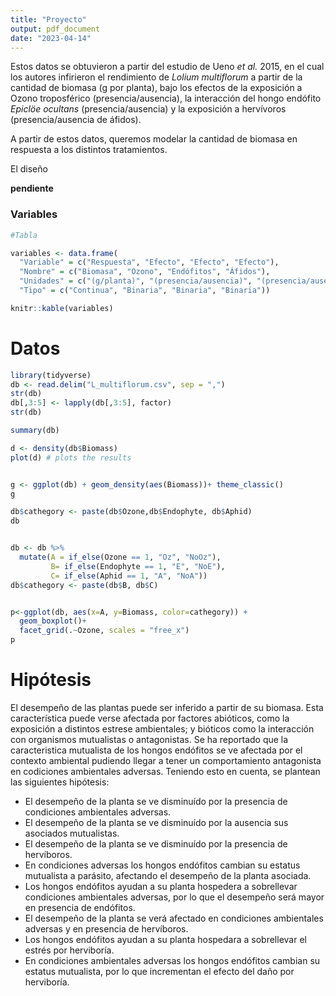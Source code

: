 ```yaml
---
title: "Proyecto"
output: pdf_document
date: "2023-04-14"
---
```


Estos datos se obtuvieron a partir del estudio de Ueno *et al.* 2015, en el cual los autores infirieron el rendimiento de *Lolium multiflorum* a partir de la cantidad de biomasa (g por planta), bajo los efectos de la exposición a Ozono troposférico (presencia/ausencia), la interacción del hongo endófito *Epiclöe ocultans* (presencia/ausencia) y la exposición a hervívoros (presencia/ausencia de áfidos).

A partir de estos datos, queremos modelar la cantidad de biomasa en respuesta a los distintos tratamientos.

El diseño 


**pendiente**

### Variables


```r
#Tabla

variables <- data.frame(
  "Variable" = c("Respuesta", "Efecto", "Efecto", "Efecto"), 
  "Nombre" = c("Biomasa", "Ozono", "Endófitos", "Áfidos"), 
  "Unidades" = c("(g/planta)", "(presencia/ausencia)", "(presencia/ausencia)", "(presencia/ausencia)"),
  "Tipo" = c("Continua", "Binaria", "Binaria", "Binaria"))

knitr::kable(variables)
```


# Datos

```r
library(tidyverse)
db <- read.delim("L_multiflorum.csv", sep = ",")
str(db)
db[,3:5] <- lapply(db[,3:5], factor)
str(db)

summary(db)

d <- density(db$Biomass)
plot(d) # plots the results


g <- ggplot(db) + geom_density(aes(Biomass))+ theme_classic()
g

db$cathegory <- paste(db$Ozone,db$Endophyte, db$Aphid)
db


db <- db %>% 
  mutate(A = if_else(Ozone == 1, "Oz", "NoOz"),
         B= if_else(Endophyte == 1, "E", "NoE"),
         C= if_else(Aphid == 1, "A", "NoA"))
db$cathegory <- paste(db$B, db$C)


p<-ggplot(db, aes(x=A, y=Biomass, color=cathegory)) +
  geom_boxplot()+
  facet_grid(.~Ozone, scales = "free_x")
p

```


# Hipótesis

El desempeño de las plantas puede ser inferido a partir de su biomasa. Esta característica puede verse afectada por factores abióticos, como la exposición a distintos estrese ambientales; y bióticos como la interacción con organismos mutualistas o antagonistas. Se ha reportado que la caracteristica mutualista de los hongos endófitos se ve afectada por el contexto ambiental pudiendo llegar a tener un comportamiento antagonista en codiciones ambientales adversas. Teniendo esto en cuenta, se plantean las siguientes hipótesis:


* El desempeño de la planta se ve disminuído por la presencia de condiciones ambientales adversas.
* El desempeño de la planta se ve disminuído por la ausencia sus asociados mutualistas.
* El desempeño de la planta se ve disminuído por la presencia de hervíboros.
* En condiciones adversas los hongos endófitos cambian su estatus mutualista a parásito, afectando el desempeño de la planta asociada. 
* Los hongos endófitos ayudan a su planta hospedera a sobrellevar condiciones ambientales adversas, por lo que el desempeño será mayor en presencia de endófitos. 
* El desempeño de la planta se verá afectado en condiciones ambientales adversas y en presencia de hervíboros.
* Los hongos endófitos ayudan a su planta hospedara a sobrellevar el estrés por herviboría.
* En condiciones ambientales adversas los hongos endófitos cambian su estatus mutualista, por lo que incrementan el efecto del daño por herviboría. 
